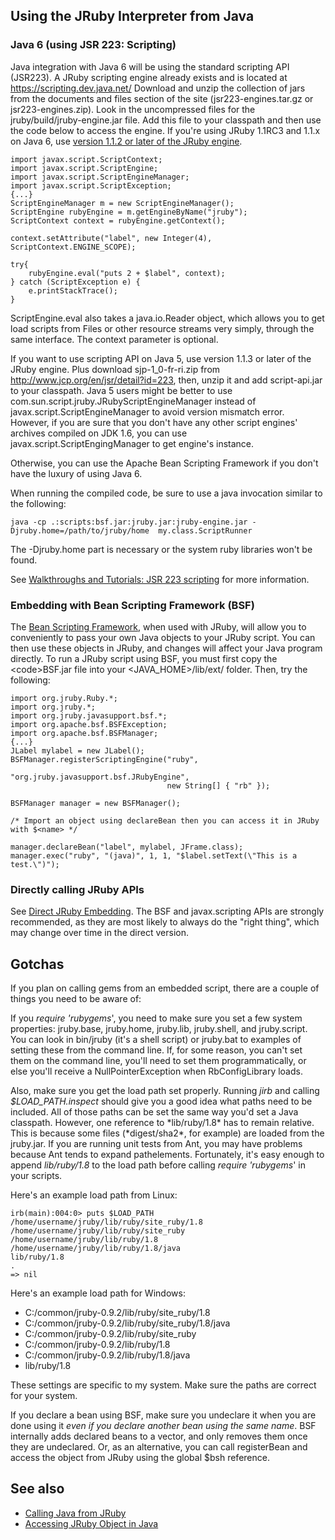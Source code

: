 ==Using the JRuby Interpreter from Java==

===Java 6 (using JSR 223: Scripting) ===

Java integration with Java 6 will be using the standard scripting API (JSR223).  A JRuby scripting engine already exists and is located at https://scripting.dev.java.net/ Download and unzip the collection
of jars from the documents and files section of the site (jsr223-engines.tar.gz or jsr223-engines.zip).  Look in the uncompressed files for the jruby/build/jruby-engine.jar file.  Add this file to your classpath
and then use the code below to access the engine.  If you're using JRuby 1.1RC3 and 1.1.x on Java 6, use [https://scripting.dev.java.net/servlets/ProjectDocumentList?folderID=8848&expandFolder=8848&folderID=0 version 1.1.2 or later of the JRuby engine].

<pre>
import javax.script.ScriptContext;
import javax.script.ScriptEngine;
import javax.script.ScriptEngineManager;
import javax.script.ScriptException;
{...}
ScriptEngineManager m = new ScriptEngineManager();
ScriptEngine rubyEngine = m.getEngineByName("jruby");
ScriptContext context = rubyEngine.getContext();

context.setAttribute("label", new Integer(4), ScriptContext.ENGINE_SCOPE);

try{
    rubyEngine.eval("puts 2 + $label", context);
} catch (ScriptException e) {
    e.printStackTrace();
}
</pre>

ScriptEngine.eval also takes a java.io.Reader object, which allows you to get load scripts from Files or other resource streams very simply, through the same interface.  The context parameter is optional.

If you want to use scripting API on Java 5, use version 1.1.3 or later of the JRuby engine. Plus download sjp-1_0-fr-ri.zip from http://www.jcp.org/en/jsr/detail?id=223, then, unzip it and add script-api.jar to your classpath. Java 5 users might be better to use com.sun.script.jruby.JRubyScriptEngineManager instead of javax.script.ScriptEngineManager to avoid version mismatch error. However, if you are sure that you don't have any other script engines' archives compiled on JDK 1.6, you can use javax.script.ScriptEngingManager to get engine's instance.
 
Otherwise, you can use the Apache Bean Scripting Framework if you don't have the luxury of using Java 6.

When running the compiled code, be sure to use a java invocation similar to the following:

<pre>
java -cp .:scripts:bsf.jar:jruby.jar:jruby-engine.jar -Djruby.home=/path/to/jruby/home  my.class.ScriptRunner
</pre>

The -Djruby.home part is necessary or the system ruby libraries won't be found.

See [http://wiki.jruby.org/wiki/Walkthroughs_and_Tutorials#JSR_223_scripting Walkthroughs and Tutorials: JSR 223 scripting] for more information.

===Embedding with Bean Scripting Framework (BSF) ===

The [[Bean Scripting Framework]], when used with JRuby, will allow you to conveniently to pass your own Java objects to your JRuby script. You can then use these objects in JRuby, and changes will affect your Java program directly. To run a JRuby script using BSF, you must first copy the &lt;code&gt;BSF.jar</code> file into your &lt;JAVA_HOME&gt;/lib/ext/ folder. Then, try the following:
<pre>
import org.jruby.Ruby.*;
import org.jruby.*;
import org.jruby.javasupport.bsf.*;
import org.apache.bsf.BSFException;
import org.apache.bsf.BSFManager;
{...}
JLabel mylabel = new JLabel();
BSFManager.registerScriptingEngine("ruby", 
                                   "org.jruby.javasupport.bsf.JRubyEngine", 
                                   new String[] { "rb" });

BSFManager manager = new BSFManager();

/* Import an object using declareBean then you can access it in JRuby with $<name> */
 
manager.declareBean("label", mylabel, JFrame.class);
manager.exec("ruby", "(java)", 1, 1, "$label.setText(\"This is a test.\")");
</pre>

===Directly calling JRuby APIs===

See [[Direct JRuby Embedding]]. The BSF and javax.scripting APIs are strongly recommended, as they are most likely to always do the "right thing", which may change over time in the direct version.

==Gotchas==
If you plan on calling gems from an embedded script, there are a couple of things you need to be aware of: 

If you ''require 'rubygems''', you need to make sure you set a few system properties: jruby.base, jruby.home, jruby.lib, jruby.shell, and jruby.script. You can look in bin/jruby (it's a shell script) or jruby.bat to examples of setting these from the command line. If, for some reason, you can't set them on the command line, you'll need to set them programmatically, or else you'll receive a NullPointerException when RbConfigLibrary loads.

Also, make sure you get the load path set properly. Running ''jirb'' and calling ''$LOAD_PATH.inspect'' should give you a good idea what paths need to be included. All of those paths can be set the same way you'd set a Java classpath. However, one reference to *lib/ruby/1.8* has to remain relative. This is because some files (*digest/sha2*, for example) are loaded from the jruby.jar. If you are running unit tests from Ant, you may have problems because Ant tends to expand pathelements. Fortunately, it's easy enough to append ''lib/ruby/1.8'' to the load path before calling ''require 'rubygems''' in your scripts.

Here's an example load path from Linux:
<pre>
irb(main):004:0> puts $LOAD_PATH
/home/username/jruby/lib/ruby/site_ruby/1.8
/home/username/jruby/lib/ruby/site_ruby
/home/username/jruby/lib/ruby/1.8
/home/username/jruby/lib/ruby/1.8/java
lib/ruby/1.8
.
=> nil
</pre>

Here's an example load path for Windows:
* C:/common/jruby-0.9.2/lib/ruby/site_ruby/1.8
* C:/common/jruby-0.9.2/lib/ruby/site_ruby/1.8/java
* C:/common/jruby-0.9.2/lib/ruby/site_ruby
* C:/common/jruby-0.9.2/lib/ruby/1.8
* C:/common/jruby-0.9.2/lib/ruby/1.8/java
* lib/ruby/1.8

These settings are specific to my system. Make sure the paths are correct for your system.

If you declare a bean using BSF, make sure you undeclare it when you are done using it ''even if you declare another bean using the same name''. BSF internally adds declared beans to a vector, and only removes them once they are undeclared.  Or, as an alternative, you can call registerBean and access the object from JRuby using the global $bsh reference.

==See also==
* [[Calling Java from JRuby]]
* [[Accessing JRuby Object in Java]]
